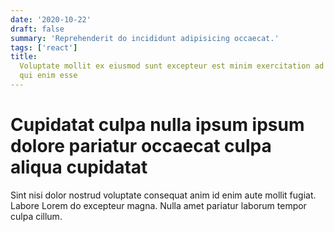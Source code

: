```yaml
---
date: '2020-10-22'
draft: false
summary: 'Reprehenderit do incididunt adipisicing occaecat.'
tags: ['react']
title:
  Voluptate mollit ex eiusmod sunt excepteur est minim exercitation ad quis eu
  qui enim esse
---
```


# Cupidatat culpa nulla ipsum ipsum dolore pariatur occaecat culpa aliqua cupidatat

Sint nisi dolor nostrud voluptate consequat anim id enim aute mollit fugiat.
Labore Lorem do excepteur magna. Nulla amet pariatur laborum tempor culpa
cillum.
